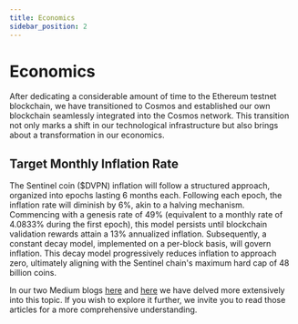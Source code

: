 ```yaml
---
title: Economics
sidebar_position: 2
---
```


# Economics


After dedicating a considerable amount of time to the Ethereum testnet blockchain, we have transitioned to Cosmos and established our own blockchain seamlessly integrated into the Cosmos network. This transition not only marks a shift in our technological infrastructure but also brings about a transformation in our economics.

<DvpnPool />

## Target Monthly Inflation Rate

The Sentinel coin ($DVPN) inflation will follow a structured approach, organized into epochs lasting 6 months each. Following each epoch, the inflation rate will diminish by 6%, akin to a halving mechanism. Commencing with a genesis rate of 49% (equivalent to a monthly rate of 4.0833% during the first epoch), this model persists until blockchain validation rewards attain a 13% annualized inflation. Subsequently, a constant decay model, implemented on a per-block basis, will govern inflation. This decay model progressively reduces inflation to approach zero, ultimately aligning with the Sentinel chain's maximum hard cap of 48 billion coins.

In our two Medium blogs [here](https://medium.com/sentinel/sentinels-next-chapter-the-path-to-dvpn-mass-adoption-5d8a0b2afaba) and [here](https://medium.com/sentinel/brief-on-sentinels-new-mainnet-token-economics-303e7250adf5) we have delved more extensively into this topic. If you wish to explore it further, we invite you to read those articles for a more comprehensive understanding.